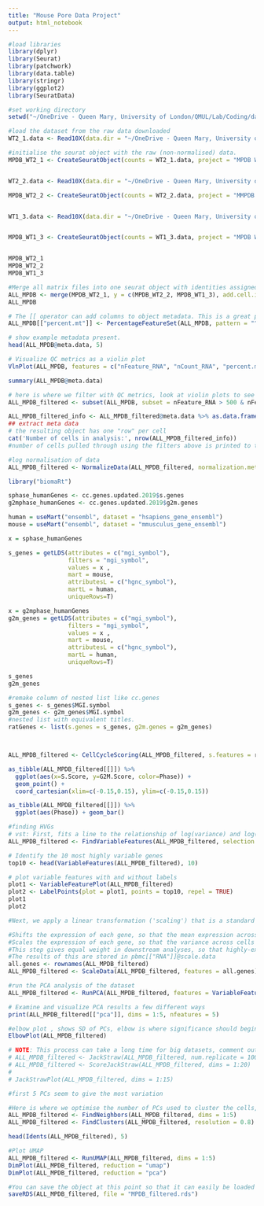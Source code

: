 ```yaml
---
title: "Mouse Pore Data Project"
output: html_notebook
---
```



```r
#load libraries
library(dplyr)
library(Seurat)
library(patchwork)
library(data.table)
library(stringr)
library(ggplot2)
library(SeuratData)

#set working directory 
setwd("~/OneDrive - Queen Mary, University of London/QMUL/Lab/Coding/data/R/Spatial/Raw Data")

#load the dataset from the raw data downloaded
WT2_1.data <- Read10X(data.dir = "~/OneDrive - Queen Mary, University of London/QMUL/Lab/Coding/data/R/Spatial/Raw Data/raw_feature_bc_matrix-WT2-1/")

#initialise the seurat object with the raw (non-normalised) data.
MPDB_WT2_1 <- CreateSeuratObject(counts = WT2_1.data, project = "MPDB WT2_1", min.cells = 3, min.features = 100)


WT2_2.data <- Read10X(data.dir = "~/OneDrive - Queen Mary, University of London/QMUL/Lab/Coding/data/R/Spatial/Raw Data/raw_feature_bc_matrix-WT2-2/")

MPDB_WT2_2 <- CreateSeuratObject(counts = WT2_2.data, project = "MMPDB WT2_2", min.cells = 3, min.features = 100)


WT1_3.data <- Read10X(data.dir = "~/OneDrive - Queen Mary, University of London/QMUL/Lab/Coding/data/R/Spatial/Raw Data/raw_feature_bc_matrix-WT1-WT3/")


MPDB_WT1_3 <- CreateSeuratObject(counts = WT1_3.data, project = "MPDB WT1_3", min.cells = 3, min.features = 100)


MPDB_WT2_1
MPDB_WT2_2
MPDB_WT1_3

```
```r

#Merge all matrix files into one seurat object with identities assigned. 
ALL_MPDB <- merge(MPDB_WT2_1, y = c(MPDB_WT2_2, MPDB_WT1_3), add.cell.ids = c("2.1", "2.2", "1+3"), project = "ALL_MPDB")
ALL_MPDB
```

```r
# The [[ operator can add columns to object metadata. This is a great place to stash QC stats. Added percentage of mitochondrial RNA per barcode to 'percent.mt'. 
ALL_MPDB[["percent.mt"]] <- PercentageFeatureSet(ALL_MPDB, pattern = "^mt-")

# show example metadata present. 
head(ALL_MPDB@meta.data, 5)
```


```r
# Visualize QC metrics as a violin plot
VlnPlot(ALL_MPDB, features = c("nFeature_RNA", "nCount_RNA", "percent.mt"), ncol = 3)
```

```r
summary(ALL_MPDB@meta.data)
```

```r
# here is where we filter with QC metrics, look at violin plots to see number of cells excluded. Will need high mt% and low feature no. to process majority of cells
ALL_MPDB_filtered <- subset(ALL_MPDB, subset = nFeature_RNA > 500 & nFeature_RNA < 10000 & percent.mt < 5)

ALL_MPDB_filtered_info <- ALL_MPDB_filtered@meta.data %>% as.data.frame()
## extract meta data
# the resulting object has one "row" per cell
cat('Number of cells in analysis:', nrow(ALL_MPDB_filtered_info))
#number of cells pulled through using the filters above is printed to the terminal.

```

```r
#log normalisation of data
ALL_MPDB_filtered <- NormalizeData(ALL_MPDB_filtered, normalization.method = "LogNormalize", scale.factor = 10000)
```

```r
library("biomaRt") 

sphase_humanGenes <- cc.genes.updated.2019$s.genes
g2mphase_humanGenes <- cc.genes.updated.2019$g2m.genes

human = useMart("ensembl", dataset = "hsapiens_gene_ensembl")
mouse = useMart("ensembl", dataset = "mmusculus_gene_ensembl")

x = sphase_humanGenes

s_genes = getLDS(attributes = c("mgi_symbol"), 
                 filters = "mgi_symbol", 
                 values = x , 
                 mart = mouse, 
                 attributesL = c("hgnc_symbol"), 
                 martL = human, 
                 uniqueRows=T)

x = g2mphase_humanGenes
g2m_genes = getLDS(attributes = c("mgi_symbol"), 
                 filters = "mgi_symbol", 
                 values = x , 
                 mart = mouse, 
                 attributesL = c("hgnc_symbol"), 
                 martL = human, 
                 uniqueRows=T)

s_genes
g2m_genes
```

```r


#remake column of nested list like cc.genes
s_genes <- s_genes$MGI.symbol
g2m_genes <- g2m_genes$MGI.symbol
#nested list with equivalent titles. 
ratGenes <- list(s.genes = s_genes, g2m.genes = g2m_genes)



ALL_MPDB_filtered <- CellCycleScoring(ALL_MPDB_filtered, s.features = ratGenes$s.genes, g2m.features = ratGenes$g2m.genes, set.ident = TRUE)
```

```r
as_tibble(ALL_MPDB_filtered[[]]) %>%
  ggplot(aes(x=S.Score, y=G2M.Score, color=Phase)) + 
  geom_point() +
  coord_cartesian(xlim=c(-0.15,0.15), ylim=c(-0.15,0.15))

as_tibble(ALL_MPDB_filtered[[]]) %>%
  ggplot(aes(Phase)) + geom_bar()
```


```r
#finding HVGs
# vst: First, fits a line to the relationship of log(variance) and log(mean) using local polynomial regression (loess). Then standardizes the feature values using the observed mean and expected variance (given by the fitted line). Feature variance is then calculated on the standardized values after clipping to a maximum (see clip.max parameter).
ALL_MPDB_filtered <- FindVariableFeatures(ALL_MPDB_filtered, selection.method = "vst", nfeatures = 2000)

# Identify the 10 most highly variable genes
top10 <- head(VariableFeatures(ALL_MPDB_filtered), 10)

# plot variable features with and without labels
plot1 <- VariableFeaturePlot(ALL_MPDB_filtered)
plot2 <- LabelPoints(plot = plot1, points = top10, repel = TRUE)
plot1 
plot2
```

```r
#Next, we apply a linear transformation ('scaling') that is a standard pre-processing step prior to dimensional reduction techniques like PCA. The ScaleData function:

#Shifts the expression of each gene, so that the mean expression across cells is 0
#Scales the expression of each gene, so that the variance across cells is 1
#This step gives equal weight in downstream analyses, so that highly-expressed genes do not dominate
#The results of this are stored in pbmc[["RNA"]]@scale.data
all.genes <- rownames(ALL_MPDB_filtered)
ALL_MPDB_filtered <- ScaleData(ALL_MPDB_filtered, features = all.genes)
```

```r
#run the PCA analysis of the dataset
ALL_MPDB_filtered <- RunPCA(ALL_MPDB_filtered, features = VariableFeatures(object = ALL_MPDB_filtered))

# Examine and visualize PCA results a few different ways
print(ALL_MPDB_filtered[["pca"]], dims = 1:5, nfeatures = 5)
```

```r
#elbow plot , shows SD of PCs, elbow is where significance should begin to be negligible.
ElbowPlot(ALL_MPDB_filtered)
```

```r
# NOTE: This process can take a long time for big datasets, comment out for expediency. More approximate techniques such as those implemented in ElbowPlot() can be used to reduce computation time
# ALL_MPDB_filtered <- JackStraw(ALL_MPDB_filtered, num.replicate = 100)
# ALL_MPDB_filtered <- ScoreJackStraw(ALL_MPDB_filtered, dims = 1:20)
# 
# JackStrawPlot(ALL_MPDB_filtered, dims = 1:15)

#first 5 PCs seem to give the most variation
```

```r
#Here is where we optimise the number of PCs used to cluster the cells, and the resolution of the clustering algorithm.
ALL_MPDB_filtered <- FindNeighbors(ALL_MPDB_filtered, dims = 1:5)
ALL_MPDB_filtered <- FindClusters(ALL_MPDB_filtered, resolution = 0.8)

head(Idents(ALL_MPDB_filtered), 5)
```

```r
#Plot UMAP
ALL_MPDB_filtered <- RunUMAP(ALL_MPDB_filtered, dims = 1:5)
DimPlot(ALL_MPDB_filtered, reduction = "umap")
DimPlot(ALL_MPDB_filtered, reduction = "pca")
```

```r
#You can save the object at this point so that it can easily be loaded back in without having to rerun the computationally intensive steps performed above, or easily shared with collaborators.
saveRDS(ALL_MPDB_filtered, file = "MPDB_filtered.rds")
```